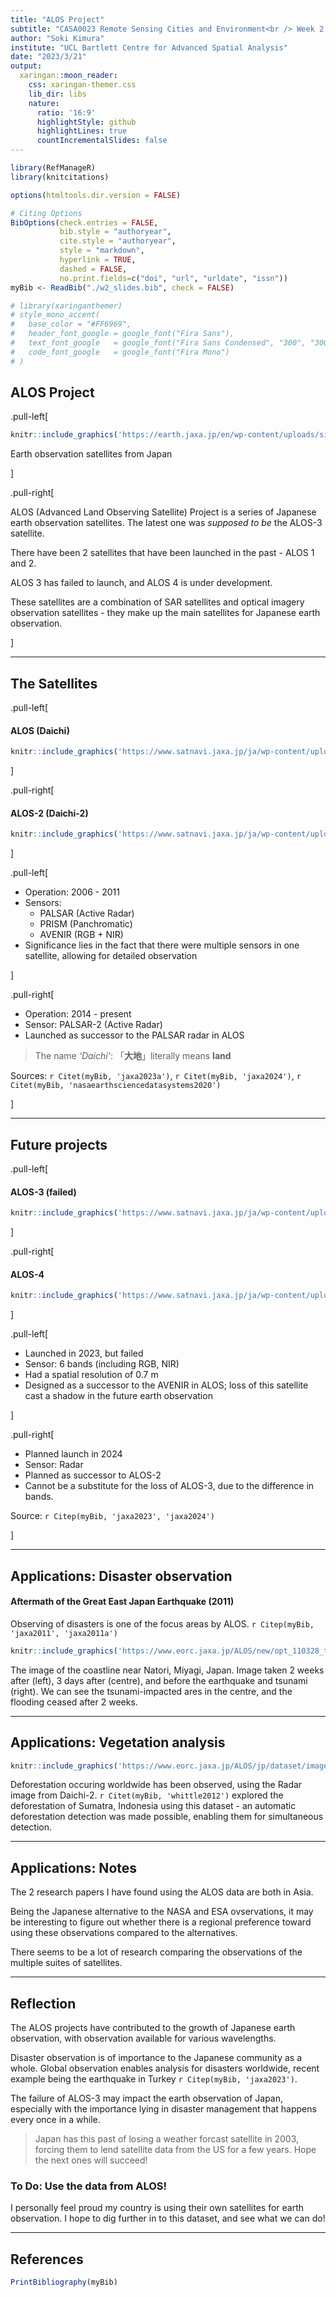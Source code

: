 ```yaml
---
title: "ALOS Project"
subtitle: "CASA0023 Remote Sensing Cities and Environment<br /> Week 2 Presentation"
author: "Soki Kimura"
institute: "UCL Bartlett Centre for Advanced Spatial Analysis"
date: "2023/3/21"
output:
  xaringan::moon_reader:
    css: xaringan-themer.css
    lib_dir: libs
    nature:
      ratio: '16:9'
      highlightStyle: github
      highlightLines: true
      countIncrementalSlides: false
---
```


```r
library(RefManageR)
library(knitcitations)

options(htmltools.dir.version = FALSE)

# Citing Options
BibOptions(check.entries = FALSE,
           bib.style = "authoryear",
           cite.style = "authoryear",
           style = "markdown",
           hyperlink = TRUE,
           dashed = FALSE,
           no.print.fields=c("doi", "url", "urldate", "issn"))
myBib <- ReadBib("./w2_slides.bib", check = FALSE)

```


```r
# library(xaringanthemer)
# style_mono_accent(
#   base_color = "#FF6969",
#   header_font_google = google_font("Fira Sans"),
#   text_font_google   = google_font("Fira Sans Condensed", "300", "300i"),
#   code_font_google   = google_font("Fira Mono")
# )
```

## ALOS Project

.pull-left[

```r

knitr::include_graphics('https://earth.jaxa.jp/en/wp-content/uploads/sites/2/2021/09/en_illust_09.png')

```

Earth observation satellites from Japan

]

.pull-right[

ALOS (Advanced Land Observing Satellite) Project is a series of Japanese earth observation satellites. The latest one was *supposed to be* the ALOS-3 satellite.

There have been 2 satellites that have been launched in the past - ALOS 1 and 2.

ALOS 3 has failed to launch, and ALOS 4 is under development.

These satellites are a combination of SAR satellites and optical imagery observation satellites - they make up the main satellites for Japanese earth observation.

]

---

## The Satellites


.pull-left[

#### ALOS (Daichi)

```r

knitr::include_graphics('https://www.satnavi.jaxa.jp/ja/wp-content/uploads/sites/3/2021/07/top_image.png')

```

]


.pull-right[

#### ALOS-2 (Daichi-2)


```r

knitr::include_graphics('https://www.satnavi.jaxa.jp/ja/wp-content/uploads/sites/3/2021/07/top_image-11.png')

```

]

.pull-left[

- Operation: 2006 - 2011
- Sensors: 
  - PALSAR (Active Radar)
  - PRISM (Panchromatic) 
  - AVENIR (RGB + NIR)
- Significance lies in the fact that there were multiple sensors in one satellite, allowing for detailed observation

]

.pull-right[

- Operation: 2014 - present
- Sensor: PALSAR-2 (Active Radar)
- Launched as successor to the PALSAR radar in ALOS

> The name *'Daichi'*: 「**大地**」literally means **land**

Sources: `r Citet(myBib, 'jaxa2023a')`, `r Citet(myBib, 'jaxa2024')`, `r Citet(myBib, 'nasaearthsciencedatasystems2020')`

]

---

## Future projects

.pull-left[

#### ALOS-3 (failed)

```r

knitr::include_graphics('https://www.satnavi.jaxa.jp/ja/wp-content/uploads/sites/3/2021/06/top_image.png')

```

]

.pull-right[

#### ALOS-4

```r

knitr::include_graphics('https://www.satnavi.jaxa.jp/ja/wp-content/uploads/sites/3/2021/07/top_image-1.png')

```

]

.pull-left[

- Launched in 2023, but failed
- Sensor: 6 bands (including RGB, NIR)
- Had a spatial resolution of 0.7 m
- Designed as a successor to the AVENIR in ALOS; loss of this satellite cast a shadow in the future earth observation

]

.pull-right[

- Planned launch in 2024
- Sensor: Radar
- Planned as successor to ALOS-2
- Cannot be a substitute for the loss of ALOS-3, due to the difference in bands.

Source: `r Citep(myBib, 'jaxa2023', 'jaxa2024')`

]

---

## Applications: Disaster observation

#### Aftermath of the Great East Japan Earthquake (2011)

Observing of disasters is one of the focus areas by ALOS. `r Citep(myBib, 'jaxa2011', 'jaxa2011a')`


```r

knitr::include_graphics('https://www.eorc.jaxa.jp/ALOS/new/opt_110328_tohoku/l_dis_av2_tohokueq_110328_f8.jpg')

```

The image of the coastline near Natori, Miyagi, Japan. Image taken 2 weeks after (left), 3 days after (centre), and before the earthquake and tsunami (right). We can see the tsunami-impacted ares in the centre, and the flooding ceased after 2 weeks.

---

## Applications: Vegetation analysis

```r

knitr::include_graphics('https://www.eorc.jaxa.jp/ALOS/jp/dataset/images/Global_fnf-mosaic_2019-2017.jpg')

```

Deforestation occuring worldwide has been observed, using the Radar image from Daichi-2.
`r Citet(myBib, 'whittle2012')` explored the deforestation of Sumatra, Indonesia using this dataset - an automatic deforestation detection was made possible, enabling them for simultaneous detection.

---

## Applications: Notes

The 2 research papers I have found using the ALOS data are both in Asia.

Being the Japanese alternative to the NASA and ESA ovservations, it may be interesting to figure out whether there is a regional preference toward using these observations compared to the alternatives.

There seems to be a lot of research comparing the observations of the multiple suites of satellites.


---

## Reflection

The ALOS projects have contributed to the growth of Japanese earth observation, with observation available for various wavelengths.

Disaster observation is of importance to the Japanese community as a whole. Global observation enables analysis for disasters worldwide, recent example being the earthquake in Turkey `r Citep(myBib, 'jaxa2023')`.

The failure of ALOS-3 may impact the earth observation of Japan, especially with the importance lying in disaster management that happens every once in a while.

> Japan has this past of losing a weather forcast satellite in 2003, forcing them to lend satellite data from the US for a few years. Hope the next ones will succeed!

### To Do: Use the data from ALOS!

I personally feel proud my country is using their own satellites for earth observation. I hope to dig further in to this dataset, and see what we can do!

---

## References

```r

PrintBibliography(myBib)

```

